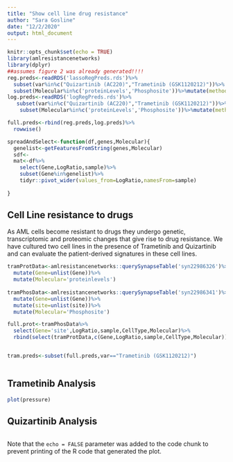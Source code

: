 ```yaml
---
title: "Show cell line drug resistance"
author: "Sara Gosline"
date: "12/2/2020"
output: html_document
---
```


```r
knitr::opts_chunk$set(echo = TRUE)
library(amlresistancenetworks)
library(dplyr)
##assumes figure 2 was already generated!!!!
reg.preds<-readRDS('lassoRegPreds.rds')%>%
  subset(var%in%c("Quizartinib (AC220)","Trametinib (GSK1120212)"))%>%
  subset(Molecular%in%c('proteinLevels','Phosphosite'))%>%mutate(method='LASSO')
log.preds<-readRDS('logRegPreds.rds')%>%
   subset(var%in%c("Quizartinib (AC220)","Trametinib (GSK1120212)"))%>%
    subset(Molecular%in%c('proteinLevels','Phosphosite'))%>%mutate(method='Logistic')

full.preds<-rbind(reg.preds,log.preds)%>%
  rowwise()

spreadAndSelect<-function(df,genes,Molecular){
  genelist<-getFeaturesFromString(genes,Molecular)
  sdf<-
  mat<-df%>%
    select(Gene,LogRatio,sample)%>%
    subset(Gene%in%genelist)%>%
    tidyr::pivot_wider(values_from=LogRatio,namesFrom=sample)
  
}

```

## Cell Line resistance to drugs

As AML cells become resistant to drugs they undergo genetic, transcriptomic and proteomic changes that give rise to drug resistance. We have cultured two cell lines in the presence of Trametinib and Quizartinib and can evaluate the patient-derived signatures in these cell lines. 



```r
tramProtData<-amlresistancenetworks::querySynapseTable('syn22986326')%>%subset(!is.nan(LogRatio))%>%
  mutate(Gene=unlist(Gene))%>%
  mutate(Molecular='proteinlevels')
 
tramPhosData<-amlresistancenetworks::querySynapseTable('syn22986341')%>%subset(!is.nan(LogRatio))%>%
  mutate(Gene=unlist(Gene))%>%
  mutate(site=unlist(site))%>%
  mutate(Molecular='Phosphosite')

full.prot<-tramPhosData%>%
  select(Gene='site',LogRatio,sample,CellType,Molecular)%>%
  rbind(select(tramProtData,c(Gene,LogRatio,sample,CellType,Molecular)))


tram.preds<-subset(full.preds,var=="Trametinib (GSK1120212)")



```

## Trametinib Analysis



```r
plot(pressure)
```


## Quizartinib Analysis

```r

```
Note that the `echo = FALSE` parameter was added to the code chunk to prevent printing of the R code that generated the plot.
